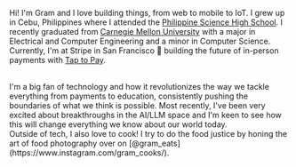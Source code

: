 Hi! I'm Gram and I love building things, from web to mobile to IoT.
I grew up in Cebu, Philippines where I attended the [Philippine Science High School](https://en.wikipedia.org/wiki/Philippine_Science_High_School_System).
I recently graduated from [Carnegie Mellon University](https://www.cmu.edu/) with a major in Electrical and Computer Engineering and a minor in Computer Science.
Currently, I'm at Stripe in San Francisco 🌉 building the future of in-person payments
with [Tap to Pay](https://stripe.com/terminal/tap-to-pay).

<br />
I'm a big fan of technology and how it revolutionizes the way we tackle everything
from payments to education, consistently pushing the boundaries of what we think
is possible. Most recently, I've been very excited about breakthroughs in the AI/LLM
space and I'm keen to see how this will change everything we know about our world
today.
<br />
Outside of tech, I also love to cook! I try to do the food justice by honing the
art of food photography over on [@gram_eats](https://www.instagram.com/gram_cooks/).
